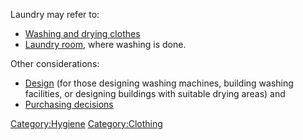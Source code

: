 {{topic header| default.png | Laundry}} 

Laundry may refer to:
* [[Washing and drying clothes]]
* [[Laundry room]], where washing is done.

Other considerations:
* [[Design]] (for those designing washing machines, building washing facilities, or designing buildings with suitable drying areas) and
* [[Purchasing decisions]]

{{disambiguation}}

[[Category:Hygiene]]
[[Category:Clothing]]